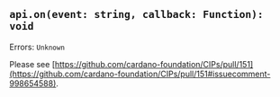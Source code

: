 
<ExperimentalChip />

## `api.on(event: string, callback: Function): void` 

Errors: `Unknown`

Please see 
[https://github.com/cardano-foundation/CIPs/pull/151](https://github.com/cardano-foundation/CIPs/pull/151#issuecomment-998654588).

<CaniuseTable api={Api.On}/>